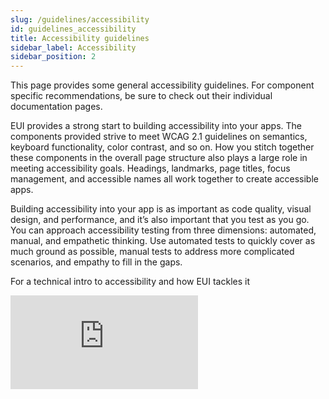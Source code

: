 ```yaml
---
slug: /guidelines/accessibility
id: guidelines_accessibility
title: Accessibility guidelines
sidebar_label: Accessibility
sidebar_position: 2
---
```



This page provides some general accessibility guidelines. For component specific recommendations, be sure to check out their individual documentation pages.

EUI provides a strong start to building accessibility into your apps. The components provided strive to meet <Link to="https://www.w3.org/TR/WCAG21/">WCAG 2.1</Link> guidelines on semantics, keyboard functionality, color contrast, and so on. How you stitch together these components in the overall page structure also plays a large role in meeting accessibility goals. Headings, landmarks, page titles, focus management, and accessible names all work together to create accessible apps.

Building accessibility into your app is as important as code quality, visual design, and performance, and it’s also important that you test as you go. You can approach accessibility testing from three dimensions: automated, manual, and empathetic thinking. Use automated tests to quickly cover as much ground as possible, manual tests to address more complicated scenarios, and empathy to fill in the gaps.

For a technical intro to accessibility and how EUI tackles it


<EuiAspectRatio width={16} height={9}>
  <iframe
    src="https://www.youtube.com/embed/iDXoEe8NkrE?si=qsx1lihTqUnJ2RYT"
    title="Building and testing accessibility with EUI video on YouTube"
    frameBorder="0"
    allow="accelerometer; autoplay; clipboard-write; encrypted-media; gyroscope; picture-in-picture; web-share"
    referrerPolicy="strict-origin-when-cross-origin"
    allowFullScreen
  />
</EuiAspectRatio>

## Headings and landmarks

You can aid navigation and make pages more accessible for screen reader users by using solid headings and landmarks. **Headings** are the simplest way for screen readers to navigate pages. A good heading hierarchy:

- Uses only one `<h1>` on each page
- Doesn't skip levels `<h1> → <h6>`
- Doesn't duplicate content

### Heading examples

<Guideline type="do" panelPadding="none" text="Descend through headings as you work your way through the document.">
  ```tsx
  <EuiText>
    <h1>Discover your data</h1>
    <p>Some content</p>
    <h2>Drill into site metrics</h2>
    <h3>An important site metric</h3>
    <h3>Another important site metric</h3>
  </EuiText>
  ```
</Guideline>

<Guideline type="dont" panelPadding="none" text="This heading hierarchy is confusing. Also EuiText is not a good solution when you need to change heading presentation.">
  ```tsx
  <EuiText>
    <EuiScreenReaderOnly>
      <h1>Discover your data</h1>
    </EuiScreenReaderOnly>
    <p>Some content</p>
    <h2>Discover your data</h2>
    <!-- Missing h3 header -->
    <h4 className="myLargeTitle">
      An important site metric
    </h4>
  </EuiText>
  ```
</Guideline>

<Guideline type="do" panelPadding="none" text="This is a good heading hierarchy. Though visible headings are certainly better, sometimes that is difficult to accommodate so hidden headings can give additional context.">
  ```tsx
  <EuiTitle size="s"><h1>Discover your data</h1></EuiTitle>
  <EuiScreenReaderOnly><h2>Drill into site metrics</h2></EuiScreenReaderOnly>
  <EuiTitle size="l"><h3>An important site metric</h3></EuiTitle>
  <EuiTitle size="m"><h3>Another important site metric</h3></EuiTitle>
  ```
</Guideline>

:::tip
[**EuiTitle**](../display/title.mdx) gives you a way to separate your presentation from your semantic markup.
:::

**Landmarks** are another way for screen readers to navigate pages. A benefit of landmarks is that they offer more context on the type of content to expect than a heading. This is useful for tech that offers reader modes (e.g., Firefox, Safari, and apps like Pocket) and new form factors (e.g., smartwatches). Many landmarks are mapped to HTML elements, such as `<main>`, `<aside>`, `<article>`; others are exposed through the `role` attribute.

You can implement named landmarks with `aria-label` or `aria-labelledby`. However, having a heading inside of the landmark (even if it is visually hidden) and referenced by `aria-labelledby` is preferred.

### Landmarks example

<Guideline type="do" panelPadding="none" text="Use HTML5 elements which convey semantic meaning about their purpose. Notice that all of the content is inside of semantic elements.">
  ```html
  <body>
    <header className="appHeader">
      <!-- content -->
    </header>
    <main><!-- content --></main>
    <footer className="appFooter">
      <!-- content -->
    </footer>
  </body>
  ```
</Guideline>


<Guideline type="dont" panelPadding="none" text="Classes provide no semantic meaning and not all elements provide semantic meaning either.">
  ```html
  <body>
    <div className="appHeader"></div>
    <discover-app></discover-app>
    <ul className="appFooter"></ul>
  </body>
  ```
</Guideline>

### Headings and named landmarks example

<Guideline type="do" panelPadding="none" text="Use landmarks and headings together to build complex pages.">
  ```html
  <header aria-labelledby="pageHeading">
    <h1 id="pageHeading">Discover your data</h1>
    <form role="search" aria-label="Site search"> <!-- input + label go in here --> </form>
  <header>
  <main aria-labelledby="contentHeading">
    <h2 id="contentHeading">Drill into site metrics</h2>
    <form role="search" aria-label="Search your data">
      <!-- input + label go in here -->
    </form>
  </main>
  ```
</Guideline>

### Further reading

- <Link to="https://www.w3.org/TR/wai-aria-practices/examples/landmarks/HTML5.html">W3C: Aria Landmarks</Link>
- <Link to="https://www.w3.org/WAI/tutorials/page-structure/">W3C: Page Structure Concepts Tutorial</Link>
- <Link to="https://developer.mozilla.org/en-US/docs/Learn/Accessibility/HTML#Good_semantics">MDN: Good Semantics</Link>
- <Link to="https://www.upyoura11y.com/page-layout/">Up Your A11y: Accessible Page Layouts</Link>
- <Link to="https://www.upyoura11y.com/reusable-components-with-headers/">Up Your A11y: Heading Levels in Reusable Components</Link>

## Page titles

Each page requires a unique, informative title that accurately reflects what the page does. The best page titles put the unique content first. Effectively, they're reverse-order breadcrumbs.

**<Icon type="checkInCircleFilled" color="success" size="l" /> Use this format:** `{Unique page title} - {Site title}`

<Guideline type="do" panelPadding="l" text="These are good example of page titles.">
  **Discover - Kibana**

  **Rollup Jobs - Management - Kibana**
</Guideline>

<Guideline
  type="dont"
  panelPadding="l"
  text={
    <>
      <GuidelineText type="dont">
        Though unique, this does not provide enough context.
      </GuidelineText>
      <GuidelineText type="do">
        Watchers - Management - Kibana
      </GuidelineText>
    </>
  }
>
  **Watchers**
</Guideline>

<Guideline
  type="dont"
  panelPadding="l"
  text={
    <>
      <GuidelineText type="dont">
        Although it provides all the context, putting the most important bit at the end is hard to find.
      </GuidelineText>
      <GuidelineText type="do">
        Spaces - Management - Kibana
      </GuidelineText>
    </>
  }
>
  **Elastic Kibana - Spaces**
</Guideline>

<Guideline
  type="dont"
  panelPadding="l"
  text={
    <>
      <GuidelineText type="dont">
        Although this provides all the context and in a good order, a title is not the place for any extra words.
      </GuidelineText>
      <GuidelineText type="do">
        Reporting - Management - Kibana
      </GuidelineText>
    </>
  }
>
  **This is the Reporting page of the Management section of Kibana.**
</Guideline>

### Further reading

- <Link to="https://www.w3.org/WAI/WCAG21/quickref/?showtechniques=242#page-titled">WCAG 2.4.2 Page Titled - Level A</Link>

## Focus management

### Where is the focus state right now?

Focus states are an important part of design because they let keyboard users know where focus is currently at. All browsers ship with focus states for interactive elements, and most of the time you shouldn’t need to alter these. EUI goes further to customize focus states to match the Elastic brand and provide better visual states, including color contrast.

### Where is the focus state going?

Given that a keyboard user primarily navigates pages in one direction (either forward or backward), it’s important to have an intuitive focus order. Focus order should follow the flow of the page to make it easy to follow. If you’ve made a normally non-interactive element like a `<div>` interactive via JavaScript, you can enable a tab stop using `tabIndex=0`. If you want something that is only focusable programmatically, you can use `tabIndex=-1`.

:::danger
Using `tabIndex` values greater than 0 is problematic and should be avoided.
:::

### How do I get back to where I was?

Navigating complex sites sometimes means your focus state will jump around (e.g., skip links, modals, typeahead, and so on). If you remove an element that currently has focus without setting focus anywhere else, users start over at the beginning of the page. Unless there’s a strong reason to do otherwise, focus state should always return to where it was previously if the currently focused element disappears. For example, closing a modal might mean your focus is on a close button; when the modal closes, you should return focus to the button that opened the modal.

### Further reading

- <Link to="https://www.w3.org/WAI/perspective-videos/keyboard">W3C: Keyboard Compatibility</Link>
- <Link to="https://reactjs.org/docs/accessibility.html#programmatically-managing-focus">React docs: Programmatically managing focus</Link>
- <Link to="https://developer.mozilla.org/en-US/docs/Web/Accessibility/Keyboard-navigable_JavaScript_widgets">MDN: Keyboard-navigable JavaScript widgets</Link>
- <Link to="https://webaim.org/techniques/keyboard">WebAIM: Keyboard Accessibility</Link>
- <Link to="https://www.upyoura11y.com/screen-reader-keyboard-navigation">Up Your A11y: Getting Started with Keyboard Navigation and Screen Readers</Link>
- <Link to="https://tink.uk/the-difference-between-keyboard-and-screen-reader-navigation/">The difference between keyboard and screen reader navigation</Link>

## Disabled elements

Browsers remove disabled elements from the tab order. This means keyboard users cannot tab to those elements or activate nested focus behaviors.

If you disable a button or form element, you need to provide clear instructions to users how to correct errors or remove the disabled state.

When you add the HTML `disabled` attribute to an element, you must remove tooltips or other focus interactions. You must also remove focus interactions if you pass the `isDisabled` prop to components like [EuiAccordion](../layout/accordion.mdx#disabled-state).

### Further reading

- <Link to="https://developer.mozilla.org/en-US/docs/Web/HTML/Global_attributes/tabindex">MDN: Tabindex</Link>
- <Link to="https://www.w3.org/TR/2014/REC-html5-20141028/disabled-elements.html#disabled-elements">W3C: Disabled elements</Link>

## Naming

An accessible name is the name of an HTML element as it’s exposed to assistive technology. An accessible name can then be read by a screen reader or can be targeted for an action.

### Most elements

For most content, the accessible name comes from the element’s inner text, such as: `<a href="https://elastic.co">Elastic.co</a>`. A screen reader can now read it out something like “Elastic.co, link” or, using voice commands, it can be controlled with “Click Elastic.co link”.

### Images and other elements

Some content might require special attributes to give an element an accessible name. For images, you can use `alt` attributes, such as:

```
<img src="image1.jpg" alt="An apple lays on a table">
```

### Buttons without inner text

For buttons without descriptive text content, you can rely on ARIA to bring meaning back:

```
<button aria-label="Close modal">Ｘ</button>
```

### Forms and more complex patterns

Some HTML elements have associated elements that provide accessible names. Form elements are the most ubiquitous example: a checkbox doesn’t have a name by itself, but when it is associated with a label, assistive technologies can make the connection:

```
<input type="checkbox" id="subscribe">
<label for="subscribe">Subscribe to Elastic news</label>
```

### Of note: Repeated calls to action

Having only an accessible name, however, doesn’t always lead to the best UX. Take a list of available fields that someone might want to add to their filter (say, on the discovery page of a popular open source project):

```
<h3>Available fields</h3>
<ul>
  <li>
    @timestamp
    <button>add</button>
  </li>
  <li>
    _id
    <button>add</button>
  </li>
  <li>
    _index
    <button>add</button>
  </li>
</ul>
```

Here, the 3 buttons have the same accessible name. There are a few different patterns you can use to differentiate between repeated items. For example, each button below shows a possible pattern you can use (in order of recommended best practice):

```
<h3 id="available">Available fields</h3>
<ul aria-labelledby="available">
  <li>
    _id
    <button aria-label="add _id field to your current filter">
      add
    </button>
  </li>

  <!-- The next two options are hardest to make work with Elastic’s i18n framework -->

  <li>
    @timestamp
    <button>
      add
      <EuiScreenReaderOnly>
        @timestamp field to your current filter
      </EuiScreenReaderOnly>
    </button>
  </li>

  <li>
    <!-- This isn’t recommended but will work in a pinch -->
    <span id="filed3">_index</span>
    <button id="button3" aria-labelledby="button3 field3">add</button>
  </li>
</ul>
```

:::tip Give lists an accessible label to improve their discoverability!
```
<!-- Can be any heading level or even a paragraph -->
<h1 id="a1b2c3">My favorite fruit</h1>
<ul aria-labelledby="a1b2c3"><!-- ... --></ul>

<!-- You can still provide an accessible title even if there's no visual label -->
<ul aria-label="My favorite vegetables">...</ul>
```
:::

### Further reading

- <Link to="https://www.w3.org/WAI/tutorials/forms/labels/">W3c: Labeling Controls</Link>
- <Link to="https://developer.paciellogroup.com/blog/2017/04/what-is-an-accessible-name">The Paciello Group: What is an accessible name?</Link>
- <Link to="https://webaim.org/techniques/forms/controls">WebAIM: Creating Accessible Forms</Link>
- <Link to="https://hacks.mozilla.org/2019/06/how-accessibility-trees-inform-assistive-tech">Mozilla: How accessibility trees inform assistive tech</Link>
- <Link to="https://alistapart.com/article/semantics-to-screen-readers">A List Apart: Semantics to Screen Readers</Link>

## Testing considerations

There are a lot of aspects to accessibility, and covering all the bases can be a lot to keep in mind. By relying on standards, you can minimize the amount of special casing you have to do in code, but you should still be cognizant of the many modalities in which users might use your products.

### Low-vision

While low-vision users may use many assistive technologies in tandem, this section focuses on zooming. Two ways that users can zoom the page are by increasing the base font-size with browser tools or by using a 3rd-party magnifier (sometimes, a physical magnifier) to better see the screen.

<Link to="https://www.w3.org/WAI/WCAG21/quickref/#resize-text">WCAG 1.4.4</Link> defines 200% browser zoom should continue to work with no further action from the user as a Level AA criteria.

<Link to="https://www.youtube.com/watch?v=QjKG4Tx9ER8&t=473s">ZoomText</Link> is the most popular 3rd-party magnifier that gives users a window they can drag over content to magnify and read it out loud. Testing for the best experiences here is exceptionally difficult because you must make visual judgement calls. Specifically, related pieces of information should be close enough together for a low-vision user to efficiently interact with the UI.

### Low-vision/blind (screen readers)

Blind and low-vision users often rely on tools, such as screen readers and braille readers, to navigate the web. Screen and braille readers read the page from top to bottom. Building a page with a good structure, will make it quick and easy to navigate. Braille readers are a textual representation of what a screen reader would say so we can focus on screen reader compatibility.

The 3 most common, desktop, screen readers, and their most common browser pairings are:

- JAWS with Chrome
- NVDA with Firefox
- VoiceOver with Safari

Mobile is a little simpler:

- VoiceOver for iOS
- TalkBack for Android

- <Link to="https://www.apple.com/voiceover/info/guide/_1124.html">Apple docs: Learning VoiceOver Basics</Link>
- <Link to="https://webaim.org/articles/voiceover">WebAIM: Using VoiceOver to Evaluate Web Accessibility</Link>
- <Link to="https://webaim.org/articles/nvda">WebAIM: Using NVDA to Evaluate Web Accessibility</Link>
- <Link to="https://webaim.org/articles/jaws">WebAIM: Using JAWS to Evaluate Web Accessibility</Link>
- <Link to="http://uncaughtreferenceerror.com/a-crash-course-to-screenreaders-for-sighted-developers">An Intro To Screen Reader Testing for Sighted Developers</Link>

## Learning resources

- A wide-reaching <Link to="https://developer.mozilla.org/en-US/docs/Learn/Accessibility">guide on accessibility on MDN</Link> covering basics and best practices for a variety of subjects
- The <Link to="https://a11ysupport.io">caniuse of ARIA attributes: Accessibility support</Link>
- <Link to="https://developers.google.com/web/fundamentals/accessibility">Accessibility web fundamentals by Google</Link>, similar in content to the MDN guide, but more guided
- If you prefer videos to reading, a great “pick your subject” style series <Link to="https://www.youtube.com/playlist?list=PLNYkxOF6rcICWx0C9LVWWVqvHlYJyqw7g">A11ycasts</Link> is available

### Practical examples

For many things, there’s no need to reinvent the wheel. If your component is featured in one of these two sources, feel free to borrow heavily!

- <Link to="https://inclusive-components.design">Inclusive Components</Link>
- <Link to="https://github.com/scottaohara/accessible_components">Accessible Components</Link>

### Tooling

- Axe plugin for <Link to="https://chrome.google.com/webstore/detail/axe/lhdoppojpmngadmnindnejefpokejbdd">Chrome</Link> and <Link to="https://addons.mozilla.org/en-US/firefox/addon/axe-devtools">FF</Link>

### Spec docs

- <Link to="https://www.w3.org/TR/using-aria">Using ARIA</Link>
- <Link to="https://www.w3.org/TR/WCAG21">WCAG 2.1</Link>
- <Link to="https://www.w3.org/WAI/WCAG21/quickref">How to Meet WCAG (Quick Reference)</Link>
- <Link to="https://www.w3.org/TR/wai-aria-1.1">WAI ARIA 1.1</Link>


[def]: https://www.upyoura11y.com/reusable-components-with-headers/